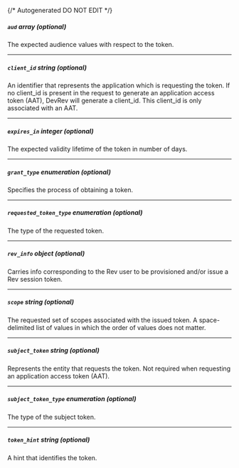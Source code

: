 {/* Autogenerated DO NOT EDIT  */}

##### `aud` _array (optional)_
The expected audience values with respect to the token.

---
##### `client_id` _string (optional)_
An identifier that represents the application which is requesting
the token. If no client_id is present in the request to generate an
application access token (AAT), DevRev will generate a client_id.
This client_id is only associated with an AAT.


---
##### `expires_in` _integer (optional)_
The expected validity lifetime of the token in number of days.


---
##### `grant_type` _enumeration (optional)_
Specifies the process of obtaining a token.
<Collapsible openLabel={Labels.showProperties} closeLabel={Labels.hideProperties}>
    <AuthTokenGrantType/>
</Collapsible>

---
##### `requested_token_type` _enumeration (optional)_
The type of the requested token.
<Collapsible openLabel={Labels.showProperties} closeLabel={Labels.hideProperties}>
    <AuthTokenRequestedTokenType/>
</Collapsible>

---
##### `rev_info` _object (optional)_
Carries info corresponding to the Rev user to be provisioned and/or
issue a Rev session token.

<Collapsible openLabel={Labels.showProperties} closeLabel={Labels.hideProperties}>
    <AuthTokensRevInfo/>
</Collapsible>

---
##### `scope` _string (optional)_
The requested set of scopes associated with the issued token. A
space\-delimited list of values in which the order of values does
not matter.


---
##### `subject_token` _string (optional)_
Represents the entity that requests the token. Not required when
requesting an application access token (AAT).


---
##### `subject_token_type` _enumeration (optional)_
The type of the subject token.
<Collapsible openLabel={Labels.showProperties} closeLabel={Labels.hideProperties}>
    <AuthTokenSubjectTokenType/>
</Collapsible>

---
##### `token_hint` _string (optional)_
A hint that identifies the token.


